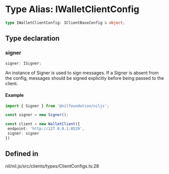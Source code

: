 # Type Alias: IWalletClientConfig

```ts
type IWalletClientConfig: IClientBaseConfig & object;
```

## Type declaration

### signer

```ts
signer: ISigner;
```

An instance of Signer is used to sign messages.
If a Signer is absent from the config, messages should be signed explicitly before being passed to the client.

#### Example

```ts
import { Signer } from '@nilfoundation/niljs';

const signer = new Signer();

const client = new WalletClient({
 endpoint: 'http://127.0.0.1:8529',
 signer: signer
})
```

## Defined in

nil/nil.js/src/clients/types/ClientConfigs.ts:28
